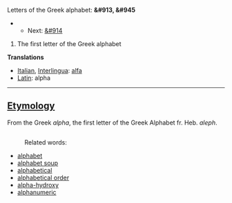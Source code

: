 Letters of the Greek alphabet: '''&#913, &#945'''
**Next: [[beta|&#914]]

#The first letter of the Greek alphabet

'''Translations'''

*[[Italian]], [[Interlingua]]: [[alfa]]
*[[Latin]]: alpha

----

==[[Etymology]]==

From the Greek ''alpha'', the first letter of the Greek Alphabet fr. Heb. ''aleph''.

==[[]]==

:Related words:
*[[alphabet]]
*[[alphabet soup]]
*[[alphabetical]]
*[[alphabetical order]]
*[[alpha-hydroxy]]
*[[alphanumeric]]